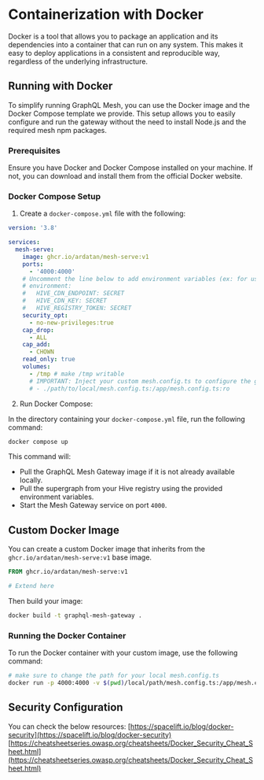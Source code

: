 # Containerization with Docker


Docker is a tool that allows you to package an application and its dependencies into a container
that can run on any system. This makes it easy to deploy applications in a consistent and
reproducible way, regardless of the underlying infrastructure.

## Running with Docker

To simplify running GraphQL Mesh, you can use the Docker image and the Docker Compose template we
provide. This setup allows you to easily configure and run the gateway without the need to install
Node.js and the required mesh npm packages.

### Prerequisites

Ensure you have Docker and Docker Compose installed on your machine. If not, you can download and
install them from the official Docker website.

### Docker Compose Setup

1. Create a `docker-compose.yml` file with the following:

```yaml
version: '3.8'

services:
  mesh-serve:
    image: ghcr.io/ardatan/mesh-serve:v1
    ports:
      - '4000:4000'
    # Uncomment the line below to add environment variables (ex: for using Graphql Hive integration)
    # environment:
    #   HIVE_CDN_ENDPOINT: SECRET
    #   HIVE_CDN_KEY: SECRET
    #   HIVE_REGISTRY_TOKEN: SECRET
    security_opt:
      - no-new-privileges:true
    cap_drop:
      - ALL
    cap_add:
      - CHOWN
    read_only: true
    volumes:
      - /tmp # make /tmp writable
      # IMPORTANT: Inject your custom mesh.config.ts to configure the gateway
      # - ./path/to/local/mesh.config.ts:/app/mesh.config.ts:ro
```

2. Run Docker Compose:

In the directory containing your `docker-compose.yml` file, run the following command:

```sh
docker compose up
```

This command will:

- Pull the GraphQL Mesh Gateway image if it is not already available locally.
- Pull the supergraph from your Hive registry using the provided environment variables.
- Start the Mesh Gateway service on port `4000`.

## Custom Docker Image

You can create a custom Docker image that inherits from the `ghcr.io/ardatan/mesh-serve:v1` base
image.

```dockerfile
FROM ghcr.io/ardatan/mesh-serve:v1

# Extend here
```

Then build your image:

```sh
docker build -t graphql-mesh-gateway .
```

### Running the Docker Container

To run the Docker container with your custom image, use the following command:

```sh
# make sure to change the path for your local mesh.config.ts
docker run -p 4000:4000 -v $(pwd)/local/path/mesh.config.ts:/app/mesh.config.ts:ro graphql-mesh-gateway
```

## Security Configuration

You can check the below resources:
[https://spacelift.io/blog/docker-security](https://spacelift.io/blog/docker-security)
[https://cheatsheetseries.owasp.org/cheatsheets/Docker_Security_Cheat_Sheet.html](https://cheatsheetseries.owasp.org/cheatsheets/Docker_Security_Cheat_Sheet.html)

